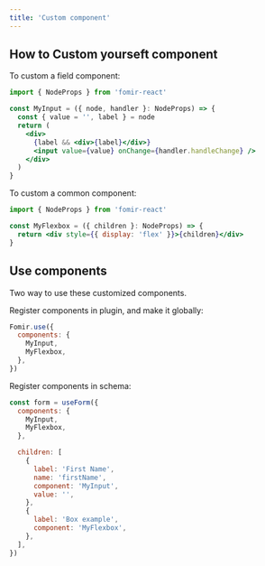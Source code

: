 ```yaml
---
title: 'Custom component'
---
```


## How to Custom yourseft component

To custom a field component:

```jsx
import { NodeProps } from 'fomir-react'

const MyInput = ({ node, handler }: NodeProps) => {
  const { value = '', label } = node
  return (
    <div>
      {label && <div>{label}</div>}
      <input value={value} onChange={handler.handleChange} />
    </div>
  )
}
```

To custom a common component:

```jsx
import { NodeProps } from 'fomir-react'

const MyFlexbox = ({ children }: NodeProps) => {
  return <div style={{ display: 'flex' }}>{children}</div>
}
```

## Use components

Two way to use these customized components.

Register components in plugin, and make it globally:

```jsx
Fomir.use({
  components: {
    MyInput,
    MyFlexbox,
  },
})
```

Register components in schema:

```jsx
const form = useForm({
  components: {
    MyInput,
    MyFlexbox,
  },

  children: [
    {
      label: 'First Name',
      name: 'firstName',
      component: 'MyInput',
      value: '',
    },
    {
      label: 'Box example',
      component: 'MyFlexbox',
    },
  ],
})
```
